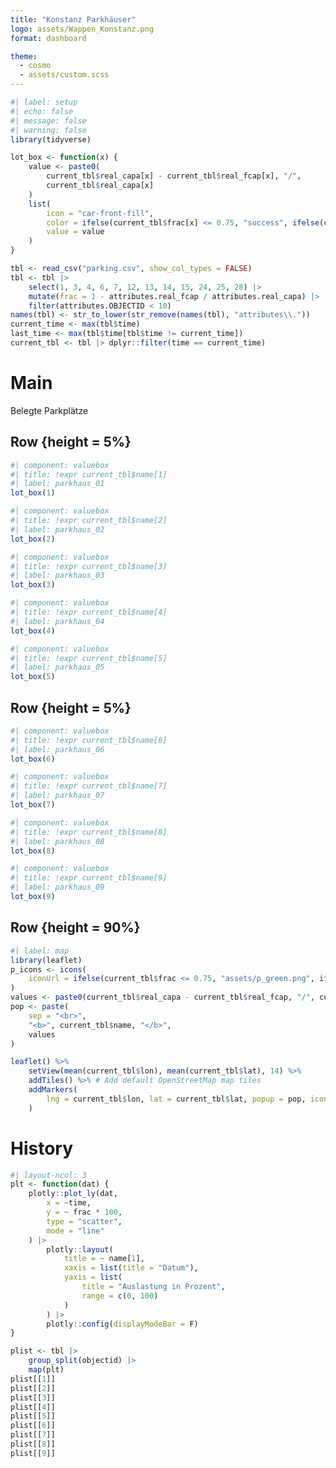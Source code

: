 ```yaml
--- 
title: "Konstanz Parkhäuser"
logo: assets/Wappen_Konstanz.png
format: dashboard

theme: 
  - cosmo
  - assets/custom.scss
--- 
```



```r
#| label: setup
#| echo: false
#| message: false
#| warning: false
library(tidyverse)

lot_box <- function(x) {
    value <- paste0(
        current_tbl$real_capa[x] - current_tbl$real_fcap[x], "/",
        current_tbl$real_capa[x]
    )
    list(
        icon = "car-front-fill",
        color = ifelse(current_tbl$frac[x] <= 0.75, "success", ifelse(current_tbl$frac[x] <= 0.9, "warning", "danger")),
        value = value
    )
}

tbl <- read_csv("parking.csv", show_col_types = FALSE)
tbl <- tbl |>
    select(1, 3, 4, 6, 7, 12, 13, 14, 15, 24, 25, 28) |>
    mutate(frac = 1 - attributes.real_fcap / attributes.real_capa) |>
    filter(attributes.OBJECTID < 10)
names(tbl) <- str_to_lower(str_remove(names(tbl), "attributes\\."))
current_time <- max(tbl$time)
last_time <- max(tbl$time[tbl$time != current_time])
current_tbl <- tbl |> dplyr::filter(time == current_time)
```

# Main

Belegte Parkplätze

## Row {height = 5%}

```r
#| component: valuebox
#| title: !expr current_tbl$name[1]
#| label: parkhaus_01
lot_box(1)
```

```r
#| component: valuebox
#| title: !expr current_tbl$name[2]
#| label: parkhaus_02
lot_box(2)
```

```r
#| component: valuebox
#| title: !expr current_tbl$name[3]
#| label: parkhaus_03
lot_box(3)
```

```r
#| component: valuebox
#| title: !expr current_tbl$name[4]
#| label: parkhaus_04
lot_box(4)
```

```r
#| component: valuebox
#| title: !expr current_tbl$name[5]
#| label: parkhaus_05
lot_box(5)
```

## Row {height = 5%}

```r
#| component: valuebox
#| title: !expr current_tbl$name[6]
#| label: parkhaus_06
lot_box(6)
```

```r
#| component: valuebox
#| title: !expr current_tbl$name[7]
#| label: parkhaus_07
lot_box(7)
```

```r
#| component: valuebox
#| title: !expr current_tbl$name[8]
#| label: parkhaus_08
lot_box(8)
```

```r
#| component: valuebox
#| title: !expr current_tbl$name[9]
#| label: parkhaus_09
lot_box(9)
```

## Row {height = 90%}

```r
#| label: map
library(leaflet)
p_icons <- icons(
    iconUrl = ifelse(current_tbl$frac <= 0.75, "assets/p_green.png", ifelse(current_tbl$frac <= 0.9, "assets/p_orange.png", "assets/p_red.png"))
)
values <- paste0(current_tbl$real_capa - current_tbl$real_fcap, "/", current_tbl$real_capa, " belegt")
pop <- paste(
    sep = "<br>",
    "<b>", current_tbl$name, "</b>",
    values
)

leaflet() %>%
    setView(mean(current_tbl$lon), mean(current_tbl$lat), 14) %>%
    addTiles() %>% # Add default OpenStreetMap map tiles
    addMarkers(
        lng = current_tbl$lon, lat = current_tbl$lat, popup = pop, icon = p_icons,
    )
```

# History


```r
#| layout-ncol: 3
plt <- function(dat) {
    plotly::plot_ly(dat,
        x = ~time,
        y = ~ frac * 100,
        type = "scatter",
        mode = "line"
    ) |>
        plotly::layout(
            title = ~ name[1],
            xaxis = list(title = "Datum"),
            yaxis = list(
                title = "Auslastung in Prozent",
                range = c(0, 100)
            )
        ) |>
        plotly::config(displayModeBar = F)
}

plist <- tbl |>
    group_split(objectid) |>
    map(plt)
plist[[1]]
plist[[2]]
plist[[3]]
plist[[4]]
plist[[5]]
plist[[6]]
plist[[7]]
plist[[8]]
plist[[9]]
```